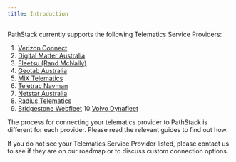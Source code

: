 ```yaml
---
title: Introduction
---
```


PathStack currently supports the following Telematics Service Providers: 
1. [Verizon Connect](/integration-guides/verizon)
2. [Digital Matter Australia](/integration-guides/digitalmatter)
3. [Fleetsu (Rand McNally)](/integration-guides/fleetsu)
4. [Geotab Australia](/integration-guides/geotab)
5. [MiX Telematics](/integration-guides/mixtelematics)
6. [Teletrac Navman](/integration-guides/navman)
7. [Netstar Australia](/integration-guides/netstar)
8. [Radius Telematics](/integration-guides/radius)
9. [Bridgestone Webfleet](/integration-guides/webfleet)
10.[Volvo Dynafleet](/integration-guides/volvo)


The process for connecting your telematics provider to PathStack is different for each provider. Please read the relevant
guides to find out how.

If you do not see your Telematics Service Provider listed, please contact us to see if they are on our roadmap or to discuss custom connection options.